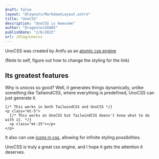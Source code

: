 ```yaml
---
draft: false
layout: "@layouts/MarkdownLayout.astro"
title: "UnoCSS"
description: "UnoCSS is Awesome"
author: "Dragonlord1005"
publishDate: "2/6/2023"
url: /blog/unocss
---
```


UnoCSS was created by Antfu as an [atomic css engine](https://antfu.me/posts/reimagine-atomic-css)

(Note to self, figure out how to change the styling for the link)

## Its greatest features

Why is unocss so good? Well, it generates things dynamically, unlike something like TailwindCSS, where everything is predefined, UnoCSS can just generate it.

```astro
{/* This works in both TailwindCSS and UnoCSS */}
<p class="mt-5">
  {/* This works on UnoCSS but TailwindCSS doesn't know what to do with it. */}
  <p class="mt-15"></p>
</p>
```

It also can use [icons in css](https://antfu.me/posts/icons-in-pure-css), allowing for infinite styling possibilities.

UnoCSS is truly a great css engine, and I hope it gets the attention it deserves.
